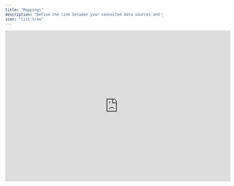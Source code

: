 ```yaml
---
title: "Mappings"
description: "Define the link between your connected data sources and your financial model in Francis."
icon: "list-tree"
---
```


<iframe width="720" height="483" src="https://www.loom.com/embed/7f968ed834cc43809bc1354b80c24a49?sid=54a56dc3-46e9-470c-bcb7-14ad001f75d7" frameborder="0" webkitallowfullscreen mozallowfullscreen allowfullscreen />

## Overview

The *Mappings* view shows general ledger accounts from all your connected accounting systems. Map your general ledger accounts to their relevant line items in your model to automatically import actuals from your accounting system.

## Basics

### Accessing your chart of accounts

Your general ledger accounts are accessible through the *Mappings* view. This view allows you to (1) see the structure of your financial model and (2) get a complete overview of the general ledger accounts from all connected accounting systems. Accounts in the Mappings view are divided into two categories:

* **Active**: Accounts with booked entries from any time. The 'Last Activity' identifies the last booked entry. We recommend that you either map or ignore these accounts.&#x20;

* **Unused**: Accounts without booked entries, ever. You do not need to do anything with these; if entries are booked to them later, they will automatically move to the active category.&#x20;

To help guide the mapping of your general ledger, accounts are categorized into five categories: Income (I), Expense (EX), Asset (A), Liability (L), or Equity (EQ). This categorization is based exclusively on information from your accounting system tool.

### Mapping your chart of accounts

You map accounts to your financial model by dragging them over. You can drag accounts to existing rows or automatically create new rows for them by dragging them all the way to the row names and releasing them.&#x20;

You can map accounts to rows and groups in Francis. Rows and groups with mapped accounts will have a green dot, indicating a link to the ERP tool. You can map multiple accounts to the same line item.

### Notifications regarding missing mappings

At any given time, the notification count on the mapping button and individual data sources indicate the number of accounts needing to be mapped to your financial model.

The notification provides a completeness check and can be considered a to-do list. You can either map or ignore accounts to bring the notification count down.&#x20;

### Ignoring accounts

You can ignore accounts if your chart includes old accounts you wish to exclude. Ignored accounts are excluded from the notification count. If new entries are booked to ignored accounts, they are automatically un-ignored, prompting a notification.
